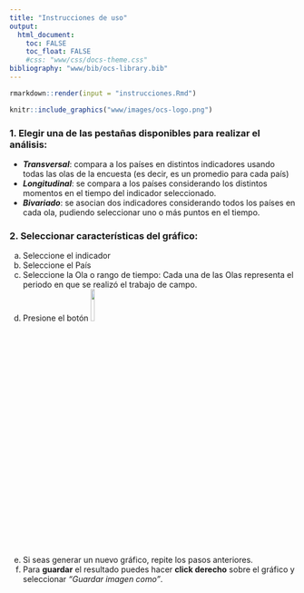 ```yaml
---
title: "Instrucciones de uso"
output: 
  html_document: 
    toc: FALSE
    toc_float: FALSE
    #css: "www/css/docs-theme.css"
bibliography: "www/bib/ocs-library.bib"
---
```


```r
rmarkdown::render(input = "instrucciones.Rmd")
```

```r
knitr::include_graphics("www/images/ocs-logo.png")
```



### 1.  Elegir una de las pestañas disponibles para realizar el análisis:

  -   **_Transversal_**: compara a los países en distintos indicadores usando todas las olas de la encuesta (es decir, es un promedio para cada país)
  -   **_Longitudinal_**: se compara a los países considerando los distintos momentos en el tiempo del indicador seleccionado.
  -   **_Bivariado_**: se asocian dos indicadores considerando todos los países en cada ola, pudiendo seleccionar uno o más puntos en el tiempo.

### 2.  Seleccionar características del gráfico:

  a.  Seleccione el indicador
  b.  Seleccione el País
  c.  Seleccione la Ola o rango de tiempo: Cada una de las Olas representa el periodo en que se realizó el trabajo de campo.
  d.  Presione el botón ![](www/images/graficar.png){width="12%"}
  e.  Si seas generar un nuevo gráfico, repite los pasos anteriores.
  f.  Para **guardar** el resultado puedes hacer **click derecho** sobre el gráfico y seleccionar  _"Guardar imagen como"_.
